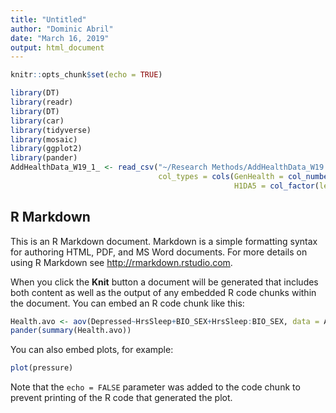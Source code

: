 ---
title: "Untitled"
author: "Dominic Abril"
date: "March 16, 2019"
output: html_document
---

```{r setup, include=FALSE}
knitr::opts_chunk$set(echo = TRUE)

library(DT)
library(readr)
library(DT)
library(car)
library(tidyverse)
library(mosaic)
library(ggplot2)
library(pander)
AddHealthData_W19_1_ <- read_csv("~/Research Methods/AddHealthData_W19 (1).csv", 
                                 col_types = cols(GenHealth = col_number(), 
                                                  H1DA5 = col_factor(levels = c())))

```

## R Markdown

This is an R Markdown document. Markdown is a simple formatting syntax for authoring HTML, PDF, and MS Word documents. For more details on using R Markdown see <http://rmarkdown.rstudio.com>.

When you click the **Knit** button a document will be generated that includes both content as well as the output of any embedded R code chunks within the document. You can embed an R code chunk like this:

```{r cars}
Health.avo <- aov(Depressed~HrsSleep+BIO_SEX+HrsSleep:BIO_SEX, data = AddHealthData_W19_1_)
pander(summary(Health.avo))

```

You can also embed plots, for example:

```{r pressure, echo=FALSE}
plot(pressure)
```

Note that the `echo = FALSE` parameter was added to the code chunk to prevent printing of the R code that generated the plot.
